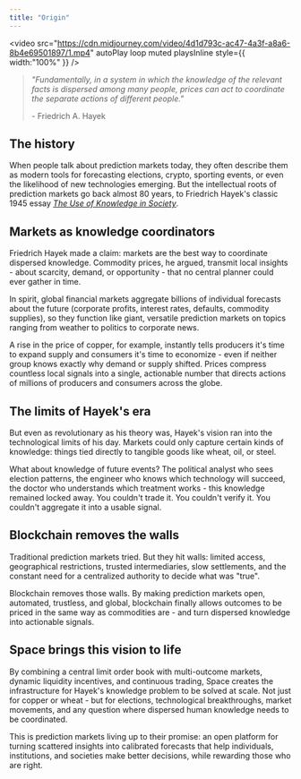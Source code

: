 ```yaml
---
title: "Origin"
---
```

<video src="https://cdn.midjourney.com/video/4d1d793c-ac47-4a3f-a8a6-8b4e69501897/1.mp4" autoPlay loop muted playsInline style={{ width:"100%" }} />
> _"Fundamentally, in a system in which the knowledge of the relevant facts is dispersed among many people, prices can act to coordinate the separate actions of different people."_  
> 
> \- Friedrich A. Hayek

## The history
When people talk about prediction markets today, they often describe them as modern tools for forecasting elections, crypto, sporting events, or even the likelihood of new technologies emerging. But the intellectual roots of prediction markets go back almost 80 years, to Friedrich Hayek's classic 1945 essay [_The Use of Knowledge in Society_](https://www.aeaweb.org/aer/top20/35.4.519-530.pdf).

## Markets as knowledge coordinators
Friedrich Hayek made a claim: markets are the best way to coordinate dispersed knowledge. Commodity prices, he argued, transmit local insights - about scarcity, demand, or opportunity - that no central planner could ever gather in time.

In spirit, global financial markets aggregate billions of individual forecasts about the future (corporate profits, interest rates, defaults, commodity supplies), so they function like giant, versatile prediction markets on topics ranging from weather to politics to corporate news.

A rise in the price of copper, for example, instantly tells producers it's time to expand supply and consumers it's time to economize - even if neither group knows exactly why demand or supply shifted. Prices compress countless local signals into a single, actionable number that directs actions of millions of producers and consumers across the globe.

## The limits of Hayek's era
But even as revolutionary as his theory was, Hayek's vision ran into the technological limits of his day. Markets could only capture certain kinds of knowledge: things tied directly to tangible goods like wheat, oil, or steel.

What about knowledge of future events? The political analyst who sees election patterns, the engineer who knows which technology will succeed, the doctor who understands which treatment works - this knowledge remained locked away. You couldn't trade it. You couldn't verify it. You couldn't aggregate it into a usable signal.

## Blockchain removes the walls
Traditional prediction markets tried. But they hit walls: limited access, geographical restrictions, trusted intermediaries, slow settlements, and the constant need for a centralized authority to decide what was "true".

Blockchain removes those walls. By making prediction markets open, automated, trustless, and global, blockchain finally allows outcomes to be priced in the same way as commodities are - and turn dispersed knowledge into actionable signals.

## Space brings this vision to life
By combining a central limit order book with multi-outcome markets, dynamic liquidity incentives, and continuous trading, Space creates the infrastructure for Hayek's knowledge problem to be solved at scale. Not just for copper or wheat - but for elections, technological breakthroughs, market movements, and any question where dispersed human knowledge needs to be coordinated.

This is prediction markets living up to their promise: an open platform for turning scattered insights into calibrated forecasts that help individuals, institutions, and societies make better decisions, while rewarding those who are right.